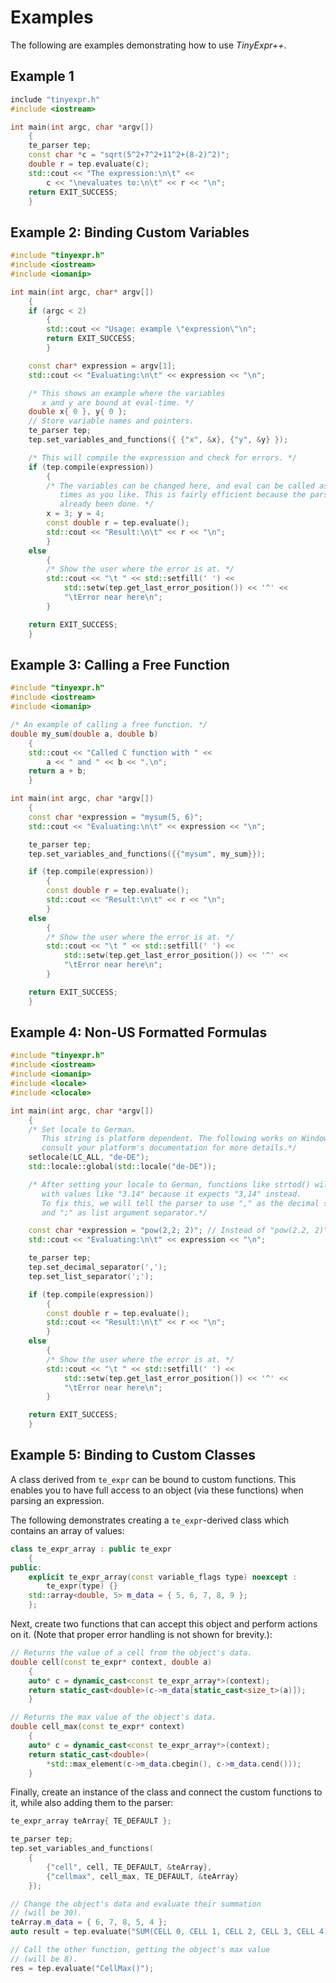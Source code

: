 # Examples

The following are examples demonstrating how to use *TinyExpr++*.

## Example 1

```cpp
include "tinyexpr.h"
#include <iostream>

int main(int argc, char *argv[])
    {
    te_parser tep;
    const char *c = "sqrt(5^2+7^2+11^2+(8-2)^2)";
    double r = tep.evaluate(c);
    std::cout << "The expression:\n\t" <<
        c << "\nevaluates to:\n\t" << r << "\n";
    return EXIT_SUCCESS;
    }
```

## Example 2: Binding Custom Variables

```cpp
#include "tinyexpr.h"
#include <iostream>
#include <iomanip>

int main(int argc, char* argv[])
    {
    if (argc < 2)
        {
        std::cout << "Usage: example \"expression\"\n";
        return EXIT_SUCCESS;
        }

    const char* expression = argv[1];
    std::cout << "Evaluating:\n\t" << expression << "\n";

    /* This shows an example where the variables
       x and y are bound at eval-time. */
    double x{ 0 }, y{ 0 };
    // Store variable names and pointers.
    te_parser tep;
    tep.set_variables_and_functions({ {"x", &x}, {"y", &y} });

    /* This will compile the expression and check for errors. */
    if (tep.compile(expression))
        {
        /* The variables can be changed here, and eval can be called as many
           times as you like. This is fairly efficient because the parsing has
           already been done. */
        x = 3; y = 4;
        const double r = tep.evaluate();
        std::cout << "Result:\n\t" << r << "\n";
        }
    else
        {
        /* Show the user where the error is at. */
        std::cout << "\t " << std::setfill(' ') <<
            std::setw(tep.get_last_error_position()) << '^' <<
            "\tError near here\n";
        }

    return EXIT_SUCCESS;
    }
```

## Example 3: Calling a Free Function

```cpp
#include "tinyexpr.h"
#include <iostream>
#include <iomanip>

/* An example of calling a free function. */
double my_sum(double a, double b)
    {
    std::cout << "Called C function with " <<
        a << " and " << b << ".\n";
    return a + b;
    }

int main(int argc, char *argv[])
    {
    const char *expression = "mysum(5, 6)";
    std::cout << "Evaluating:\n\t" << expression << "\n";

    te_parser tep;
    tep.set_variables_and_functions({{"mysum", my_sum}});

    if (tep.compile(expression))
        {
        const double r = tep.evaluate();
        std::cout << "Result:\n\t" << r << "\n";
        }
    else
        {
        /* Show the user where the error is at. */
        std::cout << "\t " << std::setfill(' ') <<
            std::setw(tep.get_last_error_position()) << '^' <<
            "\tError near here\n";
        }

    return EXIT_SUCCESS;
    }
```

## Example 4: Non-US Formatted Formulas

```cpp
#include "tinyexpr.h"
#include <iostream>
#include <iomanip>
#include <locale>
#include <clocale>

int main(int argc, char *argv[])
    {
    /* Set locale to German.
       This string is platform dependent. The following works on Windows,
       consult your platform's documentation for more details.*/
    setlocale(LC_ALL, "de-DE");
    std::locale::global(std::locale("de-DE"));

    /* After setting your locale to German, functions like strtod() will fail
       with values like "3.14" because it expects "3,14" instead.
       To fix this, we will tell the parser to use "," as the decimal separator
       and ";" as list argument separator.*/

    const char *expression = "pow(2,2; 2)"; // Instead of "pow(2.2, 2)"
    std::cout << "Evaluating:\n\t" << expression << "\n";

    te_parser tep;
    tep.set_decimal_separator(',');
    tep.set_list_separator(';');

    if (tep.compile(expression))
        {
        const double r = tep.evaluate();
        std::cout << "Result:\n\t" << r << "\n";
        }
    else
        {
        /* Show the user where the error is at. */
        std::cout << "\t " << std::setfill(' ') <<
            std::setw(tep.get_last_error_position()) << '^' <<
            "\tError near here\n";
        }

    return EXIT_SUCCESS;
    }
```

## Example 5: Binding to Custom Classes

A class derived from `te_expr` can be bound to custom functions. This enables you to
have full access to an object (via these functions) when parsing an expression.

The following demonstrates creating a `te_expr`-derived class which contains an array of values:

```cpp
class te_expr_array : public te_expr
    {
public:
    explicit te_expr_array(const variable_flags type) noexcept :
        te_expr(type) {}
    std::array<double, 5> m_data = { 5, 6, 7, 8, 9 };
    };
```

Next, create two functions that can accept this object and perform
actions on it. (Note that proper error handling is not shown for brevity.):

```cpp
// Returns the value of a cell from the object's data.
double cell(const te_expr* context, double a)
    {
    auto* c = dynamic_cast<const te_expr_array*>(context);
    return static_cast<double>(c->m_data[static_cast<size_t>(a)]);
    }

// Returns the max value of the object's data.
double cell_max(const te_expr* context)
    {
    auto* c = dynamic_cast<const te_expr_array*>(context);
    return static_cast<double>(
        *std::max_element(c->m_data.cbegin(), c->m_data.cend()));
    }
```

Finally, create an instance of the class and connect the custom functions to it,
while also adding them to the parser:

```cpp
te_expr_array teArray{ TE_DEFAULT };

te_parser tep;
tep.set_variables_and_functions(
    {
        {"cell", cell, TE_DEFAULT, &teArray},
        {"cellmax", cell_max, TE_DEFAULT, &teArray}
    });

// Change the object's data and evaluate their summation
// (will be 30).
teArray.m_data = { 6, 7, 8, 5, 4 };
auto result = tep.evaluate("SUM(CELL 0, CELL 1, CELL 2, CELL 3, CELL 4)");

// Call the other function, getting the object's max value
// (will be 8).
res = tep.evaluate("CellMax()");
```
